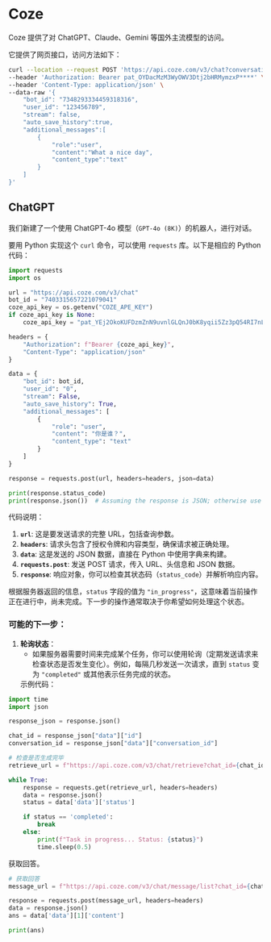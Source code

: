 # Coze

Coze 提供了对 ChatGPT、Claude、Gemini 等国外主流模型的访问。

它提供了网页接口，访问方法如下：

```bash
curl --location --request POST 'https://api.coze.com/v3/chat?conversation_id=7374752000116113452' \
--header 'Authorization: Bearer pat_OYDacMzM3WyOWV3Dtj2bHRMymzxP****' \
--header 'Content-Type: application/json' \
--data-raw '{
    "bot_id": "7348293334459318316",
    "user_id": "123456789",
    "stream": false,
    "auto_save_history":true,
    "additional_messages":[
        {
            "role":"user",
            "content":"What a nice day",
            "content_type":"text"
        }
    ]
}'
```

## ChatGPT

我们新建了一个使用 ChatGPT-4o 模型（`GPT-4o (8K)`）的机器人，进行对话。

要用 Python 实现这个 `curl` 命令，可以使用 `requests` 库。以下是相应的 Python 代码：

```python
import requests
import os

url = "https://api.coze.com/v3/chat"
bot_id = "7403315657221079041"
coze_api_key = os.getenv("COZE_APE_KEY")
if coze_api_key is None:
    coze_api_key = "pat_YEj2OkoKUFDzmZnN9uvnlGLQnJ0bK8yqii5Zz3pQ54RI7nLcpb3qxBxvphScpZ81"

headers = {
    "Authorization": f"Bearer {coze_api_key}",
    "Content-Type": "application/json"
}

data = {
    "bot_id": bot_id,
    "user_id": "0",
    "stream": False,
    "auto_save_history": True,
    "additional_messages": [
        {
            "role": "user",
            "content": "你是谁？",
            "content_type": "text"
        }
    ]
}

response = requests.post(url, headers=headers, json=data)

print(response.status_code)
print(response.json())  # Assuming the response is JSON; otherwise use response.text
```

代码说明：

1. **`url`**: 这是要发送请求的完整 URL，包括查询参数。
2. **`headers`**: 请求头包含了授权令牌和内容类型，确保请求被正确处理。
3. **`data`**: 这是发送的 JSON 数据，直接在 Python 中使用字典来构建。
4. **`requests.post`**: 发送 POST 请求，传入 URL、头信息和 JSON 数据。
5. **`response`**: 响应对象，你可以检查其状态码（`status_code`）并解析响应内容。


根据服务器返回的信息，`status` 字段的值为 `"in_progress"`，这意味着当前操作正在进行中，尚未完成。下一步的操作通常取决于你希望如何处理这个状态。

### 可能的下一步：

1. **轮询状态**：
   - 如果服务器需要时间来完成某个任务，你可以使用轮询（定期发送请求来检查状态是否发生变化）。例如，每隔几秒发送一次请求，直到 `status` 变为 `"completed"` 或其他表示任务完成的状态。

   示例代码：

```python
import time
import json

response_json = response.json()

chat_id = response_json["data"]["id"]
conversation_id = response_json["data"]["conversation_id"]

# 检查是否生成完毕
retrieve_url = f"https://api.coze.com/v3/chat/retrieve?chat_id={chat_id}&conversation_id={conversation_id}"

while True:  
    response = requests.get(retrieve_url, headers=headers)
    data = response.json()
    status = data['data']['status']

    if status == 'completed':
        break
    else:
        print(f"Task in progress... Status: {status}")
        time.sleep(0.5)
```

获取回答。

```python
# 获取回答
message_url = f"https://api.coze.com/v3/chat/message/list?chat_id={chat_id}&conversation_id={conversation_id}"

response = requests.post(message_url, headers=headers)
data = response.json()
ans = data['data'][1]['content']

print(ans)
```

